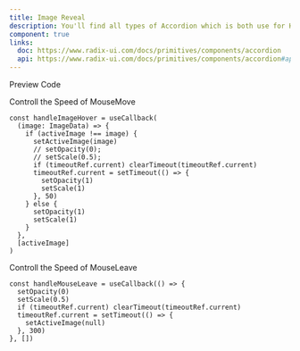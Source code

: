 ```yaml
---
title: Image Reveal
description: You'll find all types of Accordion which is both use for HTML, REACTJS and NEXTJS
component: true
links:
  doc: https://www.radix-ui.com/docs/primitives/components/accordion
  api: https://www.radix-ui.com/docs/primitives/components/accordion#api-reference
---
```


<Tabs defaultValue="preview" className="w-full relative">
  <TabsList>
    <TabsTrigger value="preview">Preview</TabsTrigger>
    <TabsTrigger value="codesnippet">Code</TabsTrigger>
  </TabsList>
  <TabsContent value="preview">
    <ComponentPreview
      basicPadding={true}
      name="imageReveal"
      category="footer"
    />
  </TabsContent>
  <TabsContent value="codesnippet">
    <CodeWrapper noExpand={true}>
      <CodePreview name="imageReveal" category="footer" />
    </CodeWrapper>
  </TabsContent>
</Tabs>

Controll the Speed of MouseMove

```tsx
const handleImageHover = useCallback(
  (image: ImageData) => {
    if (activeImage !== image) {
      setActiveImage(image)
      // setOpacity(0);
      // setScale(0.5);
      if (timeoutRef.current) clearTimeout(timeoutRef.current)
      timeoutRef.current = setTimeout(() => {
        setOpacity(1)
        setScale(1)
      }, 50)
    } else {
      setOpacity(1)
      setScale(1)
    }
  },
  [activeImage]
)
```

Controll the Speed of MouseLeave

```tsx
const handleMouseLeave = useCallback(() => {
  setOpacity(0)
  setScale(0.5)
  if (timeoutRef.current) clearTimeout(timeoutRef.current)
  timeoutRef.current = setTimeout(() => {
    setActiveImage(null)
  }, 300)
}, [])
```
